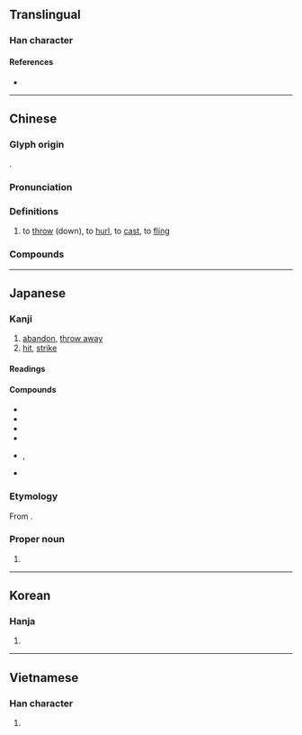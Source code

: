 {{also|掷}}
{{character info}}
==Translingual==

===Han character===
{{Han char|rn=64|rad=手|as=15|sn=18|four=57027|canj=QTKL|ids=⿰扌鄭}}

====References====
* {{Han ref|kx=0461.020|dkj=12893|dj=0810.100|hdz=31976.030|uh=64F2|ud=25842|bh=C259|bd=49753}}

----

==Chinese==
{{zh-forms|s=掷}}

===Glyph origin===
{{Han etym}}
{{Han compound|手|鄭|c1=s|c2=p|t1=hand|ls=psc}}.

===Pronunciation===
{{zh-pron
|m=擲
|c=zaak6
|h=pfs=te̍p
|md=
|mn=qz:tia̍k/xm,zz:te̍k/tw,ph:tàn
|w=
|mc=y
|oc=y
|cat=v
}}
{{attn|nan|擲 is recommended by Taiwan, please check}}

===Definitions===
{{zh-hanzi}}

# to [[throw]] (down), to [[hurl]], to [[cast]], to [[fling]]

===Compounds===
{{zh-der|乾坤一擲|一擲千金|孤注一擲|地擲球|一擲百萬|千金一擲|擲色|投擲|擲地有聲|擲骰子|洪喬擲水|浪擲|擲瓶|擲梭|擲果|擲石子|擲地之材|時光虛擲|擲刀對泣|果擲行車|擲地|擲果潘郎|擲下|擲級承矛|擲筊|拋擲|抱盆兒擲|擲彈筒|棄擲|擲果盈車|擲果潘安|擲果河陽|擲鼠忌器|擲還|虎擲龍拿|飛磚擲瓦|虛擲|糜擲}}

----

==Japanese==

===Kanji===
{{ja-kanji|grade=|rs=手15}}

# [[abandon]], [[throw away]]
# [[hit]], [[strike]]

====Readings====
{{ja-readings
|goon=じゃく<ぢやく
|kanon=てき
|kun=なぐ-る, なげう-つ
|nanori=たたき
}}

====Compounds====
{{der-top|Compounds}}
* {{ja-r|擲弾|てきだん}}
* {{ja-r|一擲|いってき}}
* {{ja-r|打擲|ちょうちゃく}}
* {{ja-r|投擲|とうてき}}
* {{ja-r|放擲|ほうてき|rom=-}}, {{ja-r|抛擲|ほうてき}}
* {{ja-r|擲石|いしなご}}
{{der-bottom}}

===Etymology===
{{ja-kanjitab|たたき|yomi=k}}
From {{m|ja|叩き|tr=tataki||[[hit]]ting, [[strike|striking]]}}.

===Proper noun===
{{ja-pos|proper|たたき}}

# {{surname|ja|A=a|nodot=1|sort=たたき}}

----

==Korean==

===Hanja===
{{ko-hanja|hangeul=척|eumhun=|rv=cheok|mr=ch'ŏk|y=chek}}

# {{rfdef|ko|sort=手15}}

----

==Vietnamese==

===Han character===
{{vi-hantu|[[trịch]], [[trạnh]], [[chệch]], [[sịch]], [[trệch]], [[xệch]]|rs=手15}}

# {{rfdef|vi|sort=手15}}